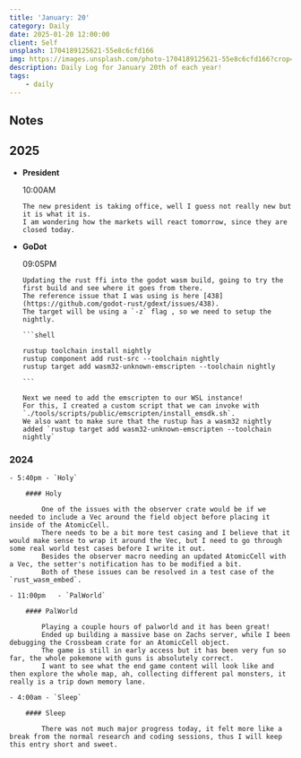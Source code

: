 ```yaml
---
title: 'January: 20'
category: Daily
date: 2025-01-20 12:00:00
client: Self
unsplash: 1704189125621-55e8c6cfd166
img: https://images.unsplash.com/photo-1704189125621-55e8c6cfd166?crop=entropy&cs=srgb&fm=jpg&ixid=MnwzNjM5Nzd8MHwxfHJhbmRvbXx8fHx8fHx8fDE2ODE3NDg2ODY&ixlib=rb-4.0.3&q=85
description: Daily Log for January 20th of each year!
tags:
    - daily
---
```


## Notes

## 2025

-   **President**

    10:00AM

        The new president is taking office, well I guess not really new but it is what it is.
        I am wondering how the markets will react tomorrow, since they are closed today.

-   **GoDot**

    09:05PM

        Updating the rust ffi into the godot wasm build, going to try the first build and see where it goes from there.
        The reference issue that I was using is here [438](https://github.com/godot-rust/gdext/issues/438).
        The target will be using a `-z` flag , so we need to setup the nightly.

        ```shell

        rustup toolchain install nightly
        rustup component add rust-src --toolchain nightly
        rustup target add wasm32-unknown-emscripten --toolchain nightly

        ```

        Next we need to add the emscripten to our WSL instance!
        For this, I created a custom script that we can invoke with `./tools/scripts/public/emscripten/install_emsdk.sh`.
        We also want to make sure that the rustup has a wasm32 nightly added `rustup target add wasm32-unknown-emscripten --toolchain nightly` 



### 2024

    - 5:40pm - `Holy`

        #### Holy

            One of the issues with the observer crate would be if we needed to include a Vec around the field object before placing it inside of the AtomicCell.
            There needs to be a bit more test casing and I believe that it would make sense to wrap it around the Vec, but I need to go through some real world test cases before I write it out.
            Besides the observer macro needing an updated AtomicCell with a Vec, the setter's notification has to be modified a bit. 
            Both of these issues can be resolved in a test case of the `rust_wasm_embed`.

    - 11:00pm   - `PalWorld`

        #### PalWorld
            
            Playing a couple hours of palworld and it has been great!
            Ended up building a massive base on Zachs server, while I been debugging the Crossbeam crate for an AtomicCell object.
            The game is still in early access but it has been very fun so far, the whole pokemone with guns is absolutely correct.
            I want to see what the end game content will look like and then explore the whole map, ah, collecting different pal monsters, it really is a trip down memory lane.

    - 4:00am - `Sleep`

        #### Sleep

            There was not much major progress today, it felt more like a break from the normal research and coding sessions, thus I will keep this entry short and sweet.